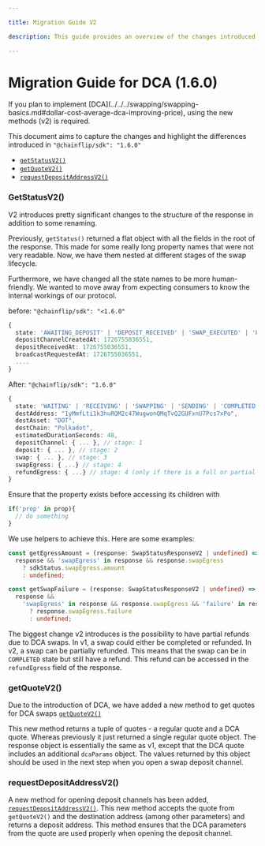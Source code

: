 ```yaml
---

title: Migration Guide V2

description: This guide provides an overview of the changes introduced in some v2 methods of the Chainflip SDK.

---
```



# Migration Guide for DCA (1.6.0)

<Callout type="info">
  If you plan to implement [DCA](../../../swapping/swapping-basics.md#dollar-cost-average-dca-improving-price), using the new methods (v2) is required.
</Callout>

This document aims to capture the changes and highlight the differences introduced in `"@chainflip/sdk": "1.6.0"`
- [`getStatusV2()`](../get-status-v2.mdx)
- [`getQuoteV2()` ](../get-quote-v2.mdx)
- [`requestDepositAddressV2()`](../swap-assets/request-deposit-address-v2.md)

### GetStatusV2()
V2 introduces pretty significant changes to the structure of the response in addition to some renaming.

Previously, `getStatus()` returned a flat object with all the fields in the root of the response.
This made for some really long property names that were not very readable. Now, we have them nested at different stages of the swap lifecycle.

Furthermore, we have changed all the state names to be more human-friendly.
We wanted to move away from expecting consumers to know the internal workings of our protocol.


before: `"@chainflip/sdk": "<1.6.0"`
```typescript
{
  state: 'AWAITING_DEPOSIT' | 'DEPOSIT_RECEIVED' | 'SWAP_EXECUTED' | 'EGRESS_SCHEDULED' | 'BROADCAST_REQUESTED' | 'BROADCASTED' | 'COMPLETED' | 'FAILED';
  depositChannelCreatedAt: 1726755036551,
  depositReceivedAt: 1726755036551,
  broadcastRequestedAt: 1726755036551,
  ....
}

```
After: `"@chainflip/sdk": "1.6.0"`
```typescript
{
  state: 'WAITING' | 'RECEIVING' | 'SWAPPING' | 'SENDING' | 'COMPLETED' | 'FAILED';
  destAddress: "1yMmfLti1k3huRQM2c47WugwonQMqTvQ2GUFxnU7Pcs7xPo",
  destAsset: "DOT",
  destChain: "Polkadot",
  estimatedDurationSeconds: 48,
  depositChannel: { ... }, // stage: 1
  deposit: { ... }, // stage: 2
  swap: { ... }, // stage: 3
  swapEgress: { ...} // stage: 4
  refundEgress: { ...} // stage: 4 (only if there is a full or partial refund)
}
```

Ensure that the property exists before accessing its children with
```ts
if('prop' in prop){
  // do something
}
```
We use helpers to achieve this. Here are some examples:

```typescript
const getEgressAmount = (response: SwapStatusResponseV2 | undefined) =>
  response && 'swapEgress' in response && response.swapEgress
    ? sdkStatus.swapEgress.amount
    : undefined;

const getSwapFailure = (response: SwapStatusResponseV2 | undefined) =>
  response &&
    'swapEgress' in response && response.swapEgress && 'failure' in response.swapEgress
      ? response.swapEgress.failure
      : undefined;

```

The biggest change v2 introduces is the possibility to have partial refunds due to DCA swaps. In v1, a swap could either be completed or refunded.
In v2, a swap can be partially refunded. This means that the swap can be in `COMPLETED` state but still have a refund. This refund can be accessed in the `refundEgress` field of the response.


### getQuoteV2()

Due to the introduction of DCA, we have added a new method to get quotes for DCA swaps [`getQuoteV2()`](../get-quote-v2.mdx)

This new method returns a tuple of quotes - a regular quote and a DCA quote. Whereas previously it just returned a single regular quote object.
The response object is essentially the same as v1, except that the DCA quote includes an additional `dcaParams` object.
The values returned by this object should be used in the next step when you open a swap deposit channel.


### requestDepositAddressV2()

A new method for opening deposit channels has been added,
[`requestDepositAddressV2()`](../javascript-sdk/swap-assets/request-deposit-address-v2.mdx).
This new method accepts the quote from `getQuoteV2()` and the destination
address (among other parameters) and returns a deposit address. This method
ensures that the DCA parameters from the quote are used properly when opening
the deposit channel.
